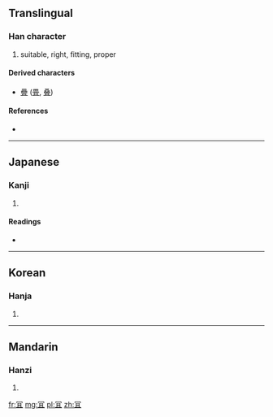 {{also|宜}}
==Translingual==

===Han character===
{{Han char|rn=14|rad=冖|as=05|sn=7|four=|canj=月月一 (BBM), X月月一 (XBBM)}}

# suitable, right, fitting, proper

====Derived characters====
* [[疊]] ([[畳]], [[叠]])

====References====
* {{Han ref|kx=0130.191|dj=0292.230|hdz=10303.120|uh=519D|ud=20893}}

----

==Japanese==

===Kanji===
{{ja-kanji|grade=|rs=冖05}}

# {{defn|Japanese|sort=冖05}}

====Readings====
* {{ja-readings|on=[[ぎ]] (gi)|kun=[[よろしい]] (yoroshii)}}

----

==Korean==

===Hanja===
{{ko-hanja|hangeul=의|rv=ui|mr=ŭi}}

# {{defn|Korean|sort=冖05}}

----

==Mandarin==

===Hanzi===
{{cmn-hanzi|pin=[[yí]] ([[yi2]])|wg=i<sup>2</sup>}}

# {{defn|Mandarin|sort=冖05}}

[[fr:冝]]
[[mg:冝]]
[[pl:冝]]
[[zh:冝]]